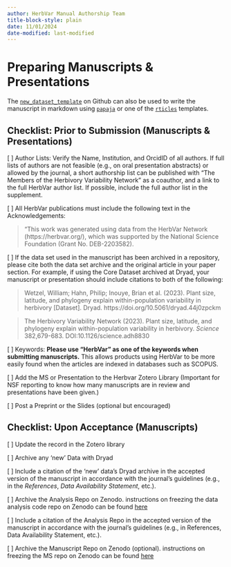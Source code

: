```yaml
---
author: HerbVar Manual Authorship Team
title-block-style: plain
date: 11/01/2024
date-modified: last-modified
---
```


# Preparing Manuscripts & Presentations {#sec-publications}

The [`new_dataset_template`](https://github.com/HerbVar-Network/new_dataset_template) on Github can also be used to write the manuscript in markdown using [`papaja`](https://github.com/crsh/papaja) or one of the [`rticles`](https://github.com/rstudio/rticles) templates. 

## Checklist: Prior to Submission (Manuscripts &  Presentations)

[ ] Author Lists: Verify the Name, Institution, and OrcidID of all authors. If full lists of authors are not feasible (e.g., on oral presentation abstracts) or allowed by the journal, a short authorship list can be published with “The Members of the Herbivory Variability Network” as a coauthor, and a link to the full HerbVar author list. If possible, include the full author list in the supplement.

[ ] All HerbVar publications must include the following text in the Acknowledgements:

> "This work was generated using data from the HerbVar Network (https://herbvar.org/), which was supported by the National Science Foundation (Grant No. DEB-2203582). 

[ ] If the data set used in the manuscript has been archived in a repository, please cite both the data set archive and the original article in your paper section. For example, if using the Core Dataset archived at Dryad, your manuscript or presentation should include citations to both of the following: 

> Wetzel, William; Hahn, Philip; Inouye, Brian et al. (2023). Plant size, latitude, and phylogeny explain within-population variability in herbivory [Dataset]. Dryad. https://doi.org/10.5061/dryad.44j0zpckm

> The Herbivory Variability Network (2023). Plant size, latitude, and phylogeny explain within-population variability in herbivory. _Science_ 382,679-683. DOI:10.1126/science.adh8830

[ ] Keywords: **Please use "HerbVar" as one of the keywords when submitting manuscripts.** This allows products using HerbVar to be more easily found when the articles are indexed in databases such as SCOPUS.

[ ] Add the MS or Presentation to the Herbvar Zotero Library (Important for NSF reporting to know how many manuscripts are in review and presentations have been given.)

[ ] Post a Preprint or the Slides (optional but encouraged)

## Checklist: Upon Acceptance (Manuscripts)

[ ] Update the record in the Zotero library

[ ] Archive any 'new' Data with Dryad
  
[ ] Include a citation of the 'new' data's Dryad archive in the accepted version of the manuscript in accordance with the journal's guidelines (e.g., in the _References_, _Data Availability Statement_, etc.).  

[ ] Archive the Analysis Repo on Zenodo. instructions on freezing the data analysis code repo on Zenodo can be found [here](https://docs.github.com/en/repositories/archiving-a-github-repository/referencing-and-citing-content) 

[ ] Include a citation of the Analysis Repo in the accepted version of the manuscript in accordance with the journal's guidelines (e.g., in References, Data Availability Statement, etc.).  

[ ] Archive the Manuscript Repo on Zenodo (optional). instructions on freezing the MS repo on Zenodo can be found [here](https://docs.github.com/en/repositories/archiving-a-github-repository/referencing-and-citing-content) 








